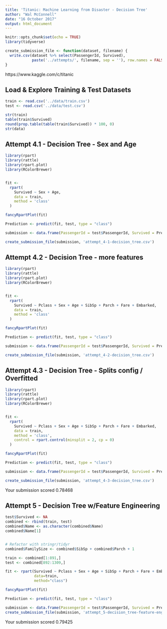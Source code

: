 ```yaml
---
title: 'Titanic: Machine Learning from Disaster - Decision Tree'
author: "Wal McConnell"
date: "16 October 2017"
output: html_document
---
```


```r
knitr::opts_chunk$set(echo = TRUE)
library(tidyverse)

create_submission_file <- function(dataset, filename) {
  write.csv(dataset %>% select(PassengerId, Survived), 
            paste('../attempts/', filename, sep = ''), row.names = FALSE)
}

```

https://www.kaggle.com/c/titanic


## Load & Explore Training & Test Datasets

```r

train <- read.csv('../data/train.csv')
test <- read.csv('../data/test.csv')

str(train)
table(train$Survived)
round(prop.table(table(train$Survived)) * 100, 0)
str(data)
```

## Attempt 4.1 - Decision Tree - Sex and Age

```r

library(rpart)
library(rattle)
library(rpart.plot)
library(RColorBrewer)


fit <-
  rpart(
    Survived ~ Sex + Age,
    data = train,
    method = 'class'
  )

fancyRpartPlot(fit)

Prediction <- predict(fit, test, type = "class")

submission <- data.frame(PassengerId = test$PassengerId, Survived = Prediction)

create_submission_file(submission, 'attempt_4-1-decision_tree.csv')

```


## Attempt 4.2 - Decision Tree - more features

```r

library(rpart)
library(rattle)
library(rpart.plot)
library(RColorBrewer)


fit <-
  rpart(
    Survived ~ Pclass + Sex + Age + SibSp + Parch + Fare + Embarked,
    data = train,
    method = 'class'
  )

fancyRpartPlot(fit)

Prediction <- predict(fit, test, type = "class")

submission <- data.frame(PassengerId = test$PassengerId, Survived = Prediction)

create_submission_file(submission, 'attempt_4-2-decision_tree.csv')

```



## Attempt 4.3 - Decision Tree - Splits config / Overfitted

```r

library(rpart)
library(rattle)
library(rpart.plot)
library(RColorBrewer)


fit <-
  rpart(
    Survived ~ Pclass + Sex + Age + SibSp + Parch + Fare + Embarked,
    data = train,
    method = 'class',
    control = rpart.control(minsplit = 2, cp = 0)
  )

fancyRpartPlot(fit)

Prediction <- predict(fit, test, type = "class")

submission <- data.frame(PassengerId = test$PassengerId, Survived = Prediction)

create_submission_file(submission, 'attempt_4-3-decision_tree.csv')

```
Your submission scored 0.78468


## Attempt 5 - Decision Tree w/Feature Engineering

```r
test$Survived <- NA
combined <- rbind(train, test)
combined$Name <- as.character(combined$Name)
combined$Name[1]


# Refactor with stringr/tidyr
combined$FamilySize <- combined$SibSp + combined$Parch + 1

train <- combined[1:891,]
test <- combined[892:1309,]

fit <- rpart(Survived ~ Pclass + Sex + Age + SibSp + Parch + Fare + Embarked + FamilySize,
             data=train, 
             method="class")

fancyRpartPlot(fit)

Prediction <- predict(fit, test, type = "class")

submission <- data.frame(PassengerId = test$PassengerId, Survived = Prediction)
create_submission_file(submission, 'attempt_5-decision_tree-feature-engineering.csv')
```

Your submission scored 0.79425
